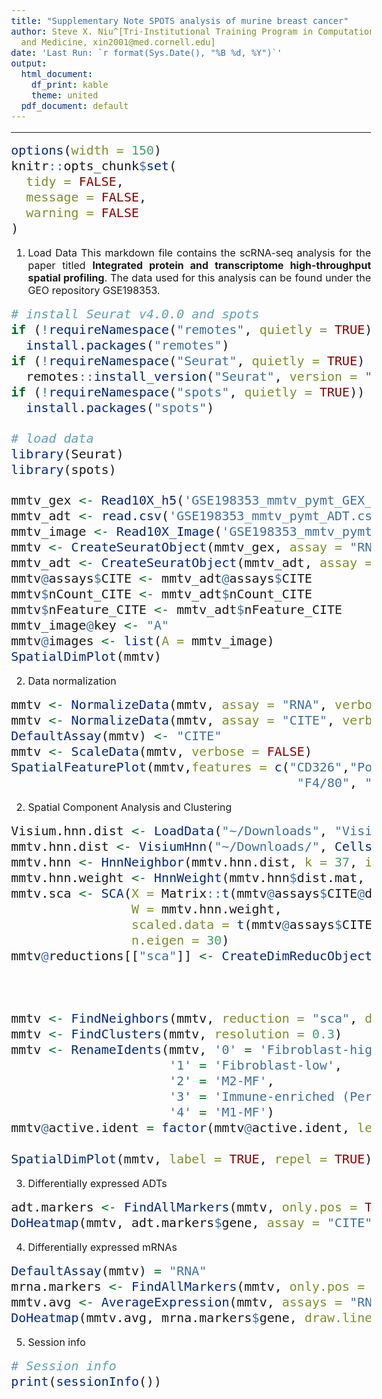 ```yaml
---
title: "Supplementary Note SPOTS analysis of murine breast cancer"
author: Steve X. Niu^[Tri-Institutional Training Program in Computational Biology
  and Medicine, xin2001@med.cornell.edu]
date: 'Last Run: `r format(Sys.Date(), "%B %d, %Y")`'
output:
  html_document:
    df_print: kable
    theme: united
  pdf_document: default
---
```

<style type="text/css">
h1.title {
  font-size: 34px;
  color: DarkRed;
  text-align: justify;
}
body, td {
  font-size: 16px;
  text-align: justify;
}
code.r{
  font-size: 20px;
  text-align: justify;
}
pre {
  font-size: 14px
  text-align: justify;
}
</style>
***

```r
options(width = 150)
knitr::opts_chunk$set(
  tidy = FALSE,
  message = FALSE,
  warning = FALSE
)
```

1. Load Data
This markdown file contains the scRNA-seq analysis for the paper titled **Integrated protein and transcriptome high-throughput spatial profiling**. The data used for this analysis can be found under the GEO repository GSE198353. 
```r
# install Seurat v4.0.0 and spots
if (!requireNamespace("remotes", quietly = TRUE))
  install.packages("remotes")
if (!requireNamespace("Seurat", quietly = TRUE) | utils::packageVersion("Seurat") < "4.0.0")
  remotes::install_version("Seurat", version = "4.0.0")
if (!requireNamespace("spots", quietly = TRUE))
  install.packages("spots")

# load data
library(Seurat)
library(spots)

mmtv_gex <- Read10X_h5('GSE198353_mmtv_pymt_GEX_filtered_feature_bc_matrix.h5')
mmtv_adt <- read.csv('GSE198353_mmtv_pymt_ADT.csv.gz', header = TRUE, row.names = 1, check.names = FALSE)
mmtv_image <- Read10X_Image('GSE198353_mmtv_pymt_spatial')
mmtv <- CreateSeuratObject(mmtv_gex, assay = "RNA", project = "MMTV")
mmtv_adt <- CreateSeuratObject(mmtv_adt, assay = "CITE", project = "MMTV")
mmtv@assays$CITE <- mmtv_adt@assays$CITE
mmtv$nCount_CITE <- mmtv_adt$nCount_CITE
mmtv$nFeature_CITE <- mmtv_adt$nFeature_CITE
mmtv_image@key <- "A"
mmtv@images <- list(A = mmtv_image)
SpatialDimPlot(mmtv)
```

2. Data normalization
```r
mmtv <- NormalizeData(mmtv, assay = "RNA", verbose = FALSE)
mmtv <- NormalizeData(mmtv, assay = "CITE", verbose = FALSE)
DefaultAssay(mmtv) <- "CITE"
mmtv <- ScaleData(mmtv, verbose = FALSE)
SpatialFeaturePlot(mmtv,features = c("CD326","Podoplanin","I-A/I-E",
                                      "F4/80", "CD11c","CD4"), ncol = 3, min.cutoff = "q25")
```

2. Spatial Component Analysis and Clustering
```r
Visium.hnn.dist <- LoadData("~/Downloads", "Visium.HNN")
mmtv.hnn.dist <- VisiumHnn("~/Downloads/", Cells(mmtv))
mmtv.hnn <- HnnNeighbor(mmtv.hnn.dist, k = 37, include.self = FALSE)
mmtv.hnn.weight <- HnnWeight(mmtv.hnn$dist.mat, dist.k = 3, sigma = 1)
mmtv.sca <- SCA(X = Matrix::t(mmtv@assays$CITE@data), 
                W = mmtv.hnn.weight, 
                scaled.data = t(mmtv@assays$CITE@scale.data),
                n.eigen = 30)
mmtv@reductions[["sca"]] <- CreateDimReducObject(embeddings = mmtv.sca$X, 
                                                 loadings = mmtv.sca$rotation, 
                                                 stdev = mmtv.sca$eigenvalues, 
                                                 key = "SC_", assay = "CITE")
mmtv <- FindNeighbors(mmtv, reduction = "sca", dims = 1:15)
mmtv <- FindClusters(mmtv, resolution = 0.3)
mmtv <- RenameIdents(mmtv, '0' = 'Fibroblast-high',
                     '1' = 'Fibroblast-low',
                     '2' = 'M2-MF',
                     '3' = 'Immune-enriched (Peritumor)',
                     '4' = 'M1-MF')
mmtv@active.ident = factor(mmtv@active.ident, levels = c('Fibroblast-high', 'Fibroblast-low','M1-MF',
                                                         'M2-MF','Immune-enriched (Peritumor)'))
SpatialDimPlot(mmtv, label = TRUE, repel = TRUE)
```

3. Differentially expressed ADTs
```r
adt.markers <- FindAllMarkers(mmtv, only.pos = TRUE, logfc.threshold = 0.2, verbose = FALSE)
DoHeatmap(mmtv, adt.markers$gene, assay = "CITE", angle = 45)
```

4. Differentially expressed mRNAs
```r
DefaultAssay(mmtv) = "RNA"
mrna.markers <- FindAllMarkers(mmtv, only.pos = TRUE, verbose = FALSE)
mmtv.avg <- AverageExpression(mmtv, assays = "RNA", return.seurat = TRUE)
DoHeatmap(mmtv.avg, mrna.markers$gene, draw.lines = FALSE, assay = "RNA", angle = 45)
```

5. Session info
```r
# Session info
print(sessionInfo())
```